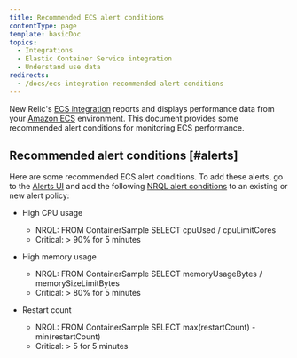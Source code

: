 ```yaml
---
title: Recommended ECS alert conditions
contentType: page
template: basicDoc
topics:
  - Integrations
  - Elastic Container Service integration
  - Understand use data
redirects:
  - /docs/ecs-integration-recommended-alert-conditions
---
```


New Relic's [ECS integration](https://docs.newrelic.com/docs/introduction-amazon-ecs-integration) reports and displays performance data from your [Amazon ECS](https://docs.aws.amazon.com/ecs/index.html "Link opens in a new window.") environment. This document provides some recommended alert conditions for monitoring ECS performance.

## Recommended alert conditions [#alerts]

Here are some recommended ECS alert conditions. To add these alerts, go to the [Alerts UI](http://alerts.newrelic.com/) and add the following [NRQL alert conditions](/docs/alerts/new-relic-alerts/defining-conditions/create-alert-conditions-nrql-queries) to an existing or new alert policy:

* High CPU usage

  * NRQL: FROM ContainerSample SELECT cpuUsed / cpuLimitCores
  * Critical: > 90% for 5 minutes
* High memory usage

  * NRQL: FROM ContainerSample SELECT memoryUsageBytes / memorySizeLimitBytes
  * Critical: > 80% for 5 minutes
* Restart count

  * NRQL: FROM ContainerSample SELECT max(restartCount) - min(restartCount)
  * Critical: > 5 for 5 minutes
